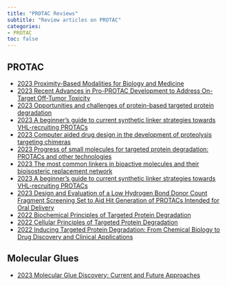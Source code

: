 ```yaml
---
title: "PROTAC Reviews"
subtitle: "Review articles on PROTAC"
categories:
- PROTAC
toc: false
---
```


## PROTAC

* [2023 Proximity-Based Modalities for Biology and Medicine](https://doi.org/10.1021/acscentsci.3c00395){target="_blank"}
* [2023 Recent Advances in Pro-PROTAC Development to Address On-Target Off-Tumor Toxicity](https://doi.org/10.1021/acs.jmedchem.3c00302){target="_blank"}
* [2023 Opportunities and challenges of protein-based targeted protein degradation](https://doi.org/10.1039/D3SC02361C){target="_blank"}
* [2023 A beginner’s guide to current synthetic linker strategies towards VHL-recruiting PROTACs](https://doi.org/10.1016/j.bmc.2023.117334){target="_blank"}
* [2023 Computer aided drug design in the development of proteolysis targeting chimeras](https://doi.org/10.1016/j.csbj.2023.02.042){target="_blank"}
* [2023 Progress of small molecules for targeted protein degradation: PROTACs and other technologies](https://doi.org/10.1002/ddr.22026){target="_blank"}
* [2023 The most common linkers in bioactive molecules and their bioisosteric replacement network](https://doi.org/10.1016/j.bmc.2023.117194){target="_blank"}
* [2023 A beginner’s guide to current synthetic linker strategies towards VHL-recruiting PROTACs](https://doi.org/10.1016/j.bmc.2023.117334){target="_blank"}
* [2023 Design and Evaluation of a Low Hydrogen Bond Donor Count Fragment Screening Set to Aid Hit Generation of PROTACs Intended for Oral Delivery](https://doi.org/10.1021/acs.jmedchem.3c00493){target="_blank"}
* [2022 Biochemical Principles of Targeted Protein Degradation](https://doi.org/10.1002/9781119774198.ch10){target="_blank"}
* [2022 Cellular Principles of Targeted Protein Degradation](https://doi.org/10.1002/9783527836208.ch2){target="_blank"}
* [2022 Inducing Targeted Protein Degradation: From Chemical Biology to Drug Discovery and Clinical Applications](10.1002/9783527836208){target="_blank"}

## Molecular Glues

* [2023 Molecular Glue Discovery: Current and Future Approaches](https://doi.org/10.1021/acs.jmedchem.3c00449){target="_blank"}


